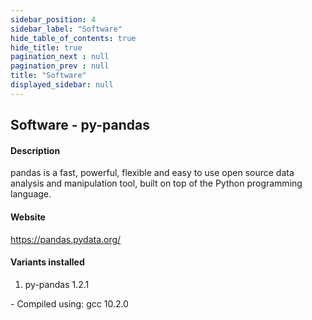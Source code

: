 ```yaml
---
sidebar_position: 4
sidebar_label: "Software"
hide_table_of_contents: true
hide_title: true
pagination_next : null
pagination_prev : null
title: "Software"
displayed_sidebar: null
---
```


## Software - py-pandas


#### Description
pandas is a fast, powerful, flexible and easy to use open source data analysis and manipulation tool, built on top of the Python programming language.

#### Website
https://pandas.pydata.org/

#### Variants installed
1. py-pandas 1.2.1
<div class="ul-circle">
    - Compiled using: gcc 10.2.0
</div>

